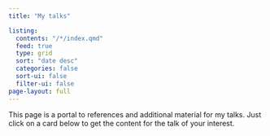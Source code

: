 ```yaml
---
title: "My talks"

listing:
  contents: "/*/index.qmd"
  feed: true
  type: grid
  sort: "date desc"
  categories: false
  sort-ui: false
  filter-ui: false
page-layout: full
---
```


This page is a portal to references and additional material for my talks. Just click on a card below to get the content for the talk of your interest.